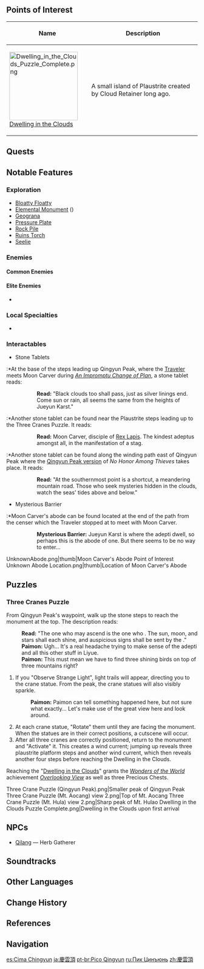 {{Location Infobox
|image        = Qingyun Peak.png
|type         = Subarea
|region       = Liyue
|area         = Minlin
}}
{{Location Intro|{{Lang|'''Qingyun Peak'''|zh=庆云顶|zh_rm=Qìngyún-dǐng}}|description=<p>It is the home of the [[adeptus]] [[Moon Carver]].</p><p>Notably, the Dwelling in the Clouds &mdash; a small floating island high above this mountain &mdash; can be reached by completing a puzzle. It was created by [[Cloud Retainer]] at an unknown point in the past.</p>}}

==Points of Interest==
{| class="article-table alternating-colors-table tdc1" style="width: 100%;"
! style="width: 200px;" | Name
! Description
|- id="Dwelling in the Clouds"
| [[File:Dwelling in the Clouds Puzzle Complete.png|180px]]<br />[[Dwelling in the Clouds]]
| A small island of Plaustrite created by Cloud Retainer long ago.
|}

==Quests==
{{Quests by Category List|heo=1}}

==Notable Features==
===Exploration===
*[[Bloatty Floatty]]
*[[Elemental Monument]] ({{Geo}})
*[[Geograna]]
*[[Pressure Plate]]
*[[Rock Pile]]
*[[Ruins Torch]]
*[[Seelie]]

===Enemies===
====Common Enemies====
{{Enemy List|Cryo Slime;Geo Slime;Treasure Hoarders: Gravedigger;Treasure Hoarders: Marksman;Treasure Hoarders: Scout;Treasure Hoarders: Pyro Potioneer;Pyro Whopperflower}}

====Elite Enemies====
*{{Enemy|Eye of the Storm}}

===Local Specialties===
*{{Item|Qingxin}}

===Interactables===
*Stone Tablets
:*At the base of the steps leading up Qingyun Peak, where the [[Traveler]] meets Moon Carver during ''[[An Impromptu Change of Plan]]'', a stone tablet reads:
{{Dialogue start}}
::'''Read:''' "Black clouds too shall pass, just as silver linings end. Come sun or rain, all seems the same from the heights of Jueyun Karst."
{{Dialogue end}}
:*Another stone tablet can be found near the Plaustrite steps leading up to the Three Cranes Puzzle. It reads:
{{Dialogue start}}
::'''Read:''' Moon Carver, disciple of [[Rex Lapis]]. The kindest adeptus amongst all, in the manifestation of a stag.
{{Dialogue end}}
:*Another stone tablet can be found along the winding path east of Qingyun Peak where the [[No Honor Among Thieves#Qingyun Peak|Qingyun Peak version]] of ''No Honor Among Thieves'' takes place. It reads:
{{Dialogue start}}
::'''Read:''' "At the southernmost point is a shortcut, a meandering mountain road. Those who seek mysteries hidden in the clouds, watch the seas' tides above and below."
{{Dialogue end}}

*Mysterious Barrier
:*Moon Carver's abode can be found located at the end of the path from the censer which the Traveler stopped at to meet with Moon Carver.
{{Dialogue start}}
::'''Mysterious Barrier:''' Jueyun Karst is where the adepti dwell, so perhaps this is the abode of one. But there seems to be no way to enter...
{{Dialogue end}}
<gallery>
UnknownAbode.png|thumb|Moon Carver's Abode
Point of Interest Unknown Abode Location.png|thumb|Location of Moon Carver's Abode
</gallery>

==Puzzles==
===Three Cranes Puzzle===
From Qingyun Peak's waypoint, walk up the stone steps to reach the monument at the top. The description reads:

{{Dialogue start}}
:'''Read:''' "The one who may ascend is the one who {{Color|buzzword|kowtows atop the three mountains}}. The sun, moon, and stars shall each shine, and auspicious signs shall be sent by the {{Color|buzzword|three divine birds}}."
:'''Paimon:''' Ugh... It's a real headache trying to make sense of the adepti and all this other stuff in Liyue.
:'''Paimon:''' This must mean we have to find three shining birds on top of three mountains right?
{{Dialogue end}}

#If you "Observe Strange Light", light trails will appear, directing you to the crane statue. From the peak, the crane statues will also visibly sparkle.
#:{{Dialogue start}}'''Paimon:''' Paimon can tell something happened here, but not sure what exactly... Let's make use of the great view here and look around.{{Dialogue end}}
#At each crane statue, "Rotate" them until they are facing the monument. When the statues are in their correct positions, a cutscene will occur.
#After all three cranes are correctly positioned, return to the monument and "Activate" it. This creates a wind current; jumping up reveals three plaustrite platform steps and another wind current, which then reveals another four steps before reaching the Dwelling in the Clouds.

Reaching the "[[Dwelling in the Clouds]]" grants the ''[[Wonders of the World]]'' achievement ''[[Overlooking View]]'' as well as three Precious Chests.

<gallery>
Three Crane Puzzle (Qingyun Peak).png|Smaller peak of Qingyun Peak
Three Crane Puzzle (Mt. Aocang) view 2.png|Top of Mt. Aocang
Three Crane Puzzle (Mt. Hula) view 2.png|Sharp peak of Mt. Hulao
Dwelling in the Clouds Puzzle Complete.png|Dwelling in the Clouds upon first arrival
</gallery>

==NPCs==
* [[Qilang]]  &mdash; Herb Gatherer

==Soundtracks==
{{Soundtracks by Category Table|Qingyun Peak Soundtracks|header=Qingyun Peak}}

==Other Languages==
{{Other Languages
|en      = Qingyun Peak
|zhs     = 庆云顶
|zhs_rm  = Qìngyún-dǐng
|zht     = 慶雲頂
|zht_rm  = Qìngyún-dǐng
|zh_tl   = Celebratory Cloud Peak
|ja      = {{Rubi|慶|けい|雲|うん|頂|ちょう}}
|ja_rm   = Kei'un-chou<ref>[[Map]], Label: Qingyun Peak (Japanese)</ref>
|ja_tl   = Celebratory Cloud Peak{{Sino|ja}}
|ko      = {{tt|경운봉|慶雲峰}}
|ko_rm   = Gyeong'un-bong
|ko_tl   = Qingyun Peak{{Sino|ko|part=1}}
|es      = Cima Chingyun
|es_tl   = Qingyun Peak
|fr      = Pic Qingyun
|fr_tl   = Qingyun Peak
|ru      = Пик Цинъюнь
|ru_tl   = Qingyun Peak
|th      = Qingyun Peak
|vi      = {{tt|Khánh Vân Đỉnh|慶雲頂}}
|vi_tl   = Celebratory Cloud Peak{{Sino|vi}}
|de      = Qingyun-Gipfel
|de_tl   = Qingyun Peak
|id      = Qingyun Peak
|pt      = Pico Qingyun
|pt_tl   = Qingyun Peak
|tr      = Qingyun Tepesi
|tr_tl   = 
|it      = Picco di Qingyun
|it_tl   = Qingyun Peak
}}

==Change History==
{{Change History|1.0}}

==References==
{{Reflist}}

==Navigation==
{{Area Navbox|Liyue}}

[[es:Cima Chingyun]]
[[ja:慶雲頂]]
[[pt-br:Pico Qingyun]]
[[ru:Пик Цинъюнь]]
[[zh:慶雲頂]]